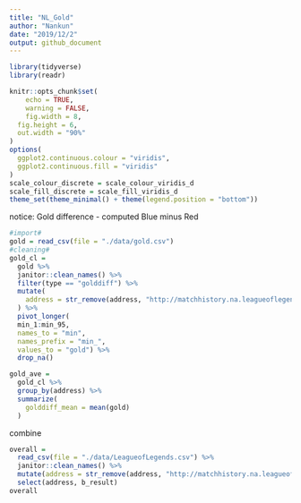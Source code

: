 ```yaml
---
title: "NL_Gold"
author: "Nankun"
date: "2019/12/2"
output: github_document
---
```


```r
library(tidyverse)
library(readr)

knitr::opts_chunk$set(
	echo = TRUE,
	warning = FALSE,
	fig.width = 8, 
  fig.height = 6,
  out.width = "90%"
)
options(
  ggplot2.continuous.colour = "viridis",
  ggplot2.continuous.fill = "viridis"
)
scale_colour_discrete = scale_colour_viridis_d
scale_fill_discrete = scale_fill_viridis_d
theme_set(theme_minimal() + theme(legend.position = "bottom"))
```


notice: Gold difference - computed Blue minus Red


```r
#import#
gold = read_csv(file = "./data/gold.csv")
#cleaning#
gold_cl = 
  gold %>% 
  janitor::clean_names() %>% 
  filter(type == "golddiff") %>% 
  mutate(
    address = str_remove(address, "http://matchhistory.na.leagueoflegends.com/en/#match-details/TRLH1/")
  ) %>% 
  pivot_longer(
  min_1:min_95,
  names_to = "min", 
  names_prefix = "min_",
  values_to = "gold") %>% 
  drop_na()

gold_ave =
  gold_cl %>% 
  group_by(address) %>% 
  summarize(
    golddiff_mean = mean(gold)
  )

```

combine

```r
overall = 
  read_csv(file = "./data/LeagueofLegends.csv") %>% 
  janitor::clean_names() %>% 
  mutate(address = str_remove(address, "http://matchhistory.na.leagueoflegends.com/en/#match-details/TRLH1/")) %>% 
  select(address, b_result)
overall
```

